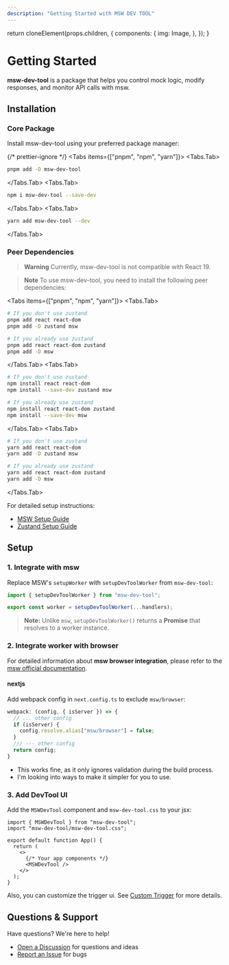 ```yaml
---
description: "Getting Started with MSW DEV TOOL"
---
```



  return cloneElement(props.children, {
    components: {
      img: Image,
    },
  });
}

# Getting Started

**msw-dev-tool** is a package that helps you control mock logic, modify responses, and monitor API calls with msw.

## Installation

### Core Package
Install msw-dev-tool using your preferred package manager:

{/* prettier-ignore */}
<Tabs items={["pnpm", "npm", "yarn"]}>
  <Tabs.Tab>
  ```bash copy
  pnpm add -D msw-dev-tool
  ```
  </Tabs.Tab>
  <Tabs.Tab>
  ```bash copy
  npm i msw-dev-tool --save-dev 
  ```
  </Tabs.Tab>
  <Tabs.Tab>
  ```bash copy
  yarn add msw-dev-tool --dev 
  ```
  </Tabs.Tab>
</Tabs>

### Peer Dependencies
> **Warning** Currently, msw-dev-tool is not compatible with React 19.

> **Note** To use msw-dev-tool, you need to install the following peer dependencies:

<Tabs items={["pnpm", "npm", "yarn"]}>
  <Tabs.Tab>
  ```bash copy
  # If you don't use zustand
  pnpm add react react-dom
  pnpm add -D zustand msw

  # If you already use zustand
  pnpm add react react-dom zustand
  pnpm add -D msw
  ```
  </Tabs.Tab>
  <Tabs.Tab>
  ```bash copy
  # If you don't use zustand
  npm install react react-dom
  npm install --save-dev zustand msw

  # If you already use zustand
  npm install react react-dom zustand
  npm install --save-dev msw
  ```
  </Tabs.Tab>
  <Tabs.Tab>
  ```bash copy
  # If you don't use zustand
  yarn add react react-dom
  yarn add -D zustand msw

  # If you already use zustand
  yarn add react react-dom zustand
  yarn add -D msw
  ```
  </Tabs.Tab>
</Tabs>

For detailed setup instructions:
- [MSW Setup Guide](https://mswjs.io/docs/getting-started/install)
- [Zustand Setup Guide](https://zustand.docs.pmnd.rs/getting-started/introduction)

## Setup

### 1. Integrate with msw
Replace MSW's `setupWorker` with `setupDevToolWorker` from `msw-dev-tool`:

```ts copy
import { setupDevToolWorker } from "msw-dev-tool";

export const worker = setupDevToolWorker(...handlers);
```

> **Note:** Unlike `msw`, `setupDevToolWorker()` returns a **Promise** that resolves to a worker instance.

### 2. Integrate worker with browser

For detailed information about **msw browser integration**, please refer to the [msw official documentation](https://mswjs.io/docs/integrations/browser).

#### nextjs

Add webpack config in `next.config.ts` to exclude `msw/browser`:

```ts
webpack: (config, { isServer }) => {
  // ... other config
  if (isServer) {
    config.resolve.alias["msw/browser"] = false;
  }
  /// --- other config
  return config;
}
```
- This works fine, as it only ignores validation during the build process.
- I'm looking into ways to make it simpler for you to use.


### 3. Add DevTool UI
Add the `MSWDevTool` component and `msw-dev-tool.css` to your jsx:

```tsx {1-2}
import { MSWDevTool } from "msw-dev-tool";
import "msw-dev-tool/msw-dev-tool.css";

export default function App() {
  return (
    <>
      {/* Your app components */}
      <MSWDevTool />
    </>
  );
}
```

Also, you can customize the trigger ui. See [Custom Trigger](/docs/custom-trigger) for more details.

## Questions & Support

Have questions? We're here to help!
- [Open a Discussion](https://github.com/nayounsang/msw-dev-tool/discussions) for questions and ideas
- [Report an Issue](https://github.com/nayounsang/msw-dev-tool/issues) for bugs

